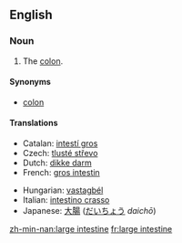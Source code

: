 ==English==
{{wikipedia}}

===Noun===
{{en-noun|sg=[[large]] [[intestine]]}}

# {{anatomy}} The [[colon]].

====Synonyms====
*[[colon]]

====Translations====
{{trans-top|bodily organ}}
*Catalan: [[intestí gros]] {{m}}
*Czech: [[tlusté střevo]] {{n}}
*Dutch: [[dikke darm]] {{m}}
*French: [[gros intestin]] {{m}}
{{trans-mid}}
*Hungarian: [[vastagbél]]
*Italian: [[intestino crasso]] {{m}}
*Japanese: [[大腸]] ([[だいちょう]] ''daichō'')
{{trans-bottom}}

[[zh-min-nan:large intestine]]
[[fr:large intestine]]